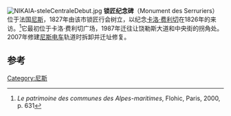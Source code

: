{{Coord|43|41|54.93|N|7|16|37.17|E|display=title|type:landmark}}
[[Image:NIKAIA-steleCentraleDebut.jpg|thumb]]
'''锁匠纪念碑'''（Monument des Serruriers）位于法国[[尼斯|尼斯]]，1827年由该市锁匠行会树立，以纪念[[卡洛·费利切|卡洛·费利切]]在1826年的来访。<ref>''Le patrimoine des communes des Alpes-maritimes'', Flohic, Paris, 2000, p. 631</ref>它最初位于卡洛·费利切广场，1987年迁往让饶勒斯大道和中央街的拐角处。2007年修建[[尼斯电车|尼斯电车]]轨道时拆卸并迁址修复。

== 参考 ==
<references />
[[Category:尼斯|Category:尼斯]]